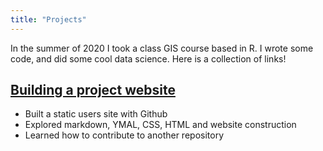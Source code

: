 ```yaml
---
title: "Projects"
---
```



In the summer of 2020 I took a class GIS course based in R. I wrote some code, and did some cool data science. Here is a collection of links! 

## [Building a project website](https://github.com/shurtadogonzalez/geog176A-lab01)

- Built a static users site with Github 
- Explored markdown, YMAL, CSS, HTML and website construction
- Learned how to contribute to another repository
